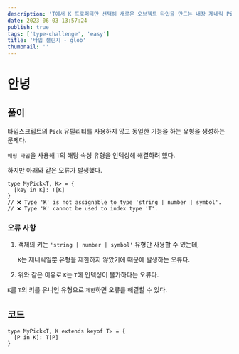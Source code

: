```yaml
---
description: 'T에서 K 프로퍼티만 선택해 새로운 오브젝트 타입을 만드는 내장 제네릭 Pick<T, K>을 이를 사용하지 않고 구현'
date: 2023-06-03 13:57:24
publish: true
tags: ['type-challenge', 'easy']
title: '타입 챌린지 - glob'
thumbnail: ''
---
```


# 안녕

## 풀이

타입스크립트의 `Pick` 유틸리티를 사용하지 않고 동일한 기능을 하는 유형을 생성하는 문제다.

`매핑 타입`을 사용해 `T`의 해당 속성 유형을 인덱싱해 해결하려 했다.

하지만 아래와 같은 오류가 발생했다.

```tsx
type MyPick<T, K> = {
  [key in K]: T[K]
}
// ❌ Type 'K' is not assignable to type 'string | number | symbol'.
// ❌ Type 'K' cannot be used to index type 'T'.
```

### 오류 사항

1. 객체의 키는 `'string | number | symbol'` 유형만 사용할 수 있는데,

   `K`는 제네릭일뿐 유형을 제한하지 않았기에 때문에 발생하는 오류다.

2. 위와 같은 이유로 `K`는 `T`에 인덱싱이 불가하다는 오류다.

`K`를 `T`의 키를 유니언 유형으로 `제한`하면 오류를 해결할 수 있다.

## 코드

```tsx
type MyPick<T, K extends keyof T> = {
  [P in K]: T[P]
}
```
